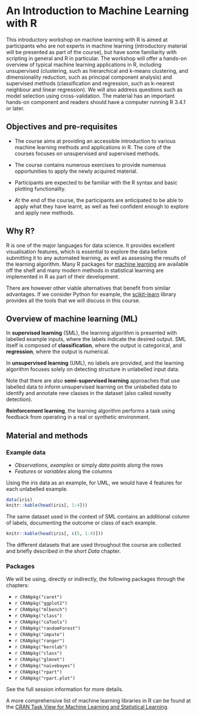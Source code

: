 # An Introduction to Machine Learning with R

This introductory workshop on machine learning with R is aimed at
participants who are not experts in machine learning (introductory
material will be presented as part of the course), but have some
familiarity with scripting in general and R in particular. The
workshop will offer a hands-on overview of typical machine learning
applications in R, including unsupervised (clustering, such as
hierarchical and k-means clustering, and dimensionality reduction,
such as principal component analysis) and supervised methods (classification
and regression, such as k-nearest neighbour and linear regression). We will also address questions such as model selection using
cross-validation. The material has an important hands-on component and
readers should have a computer running R 3.4.1 or later.



## Objectives and pre-requisites

- The course aims at providing an accessible introduction to various
  machine learning methods and applications in R. The core of the
  courses focuses on unsupervised and supervised methods. 

- The course contains numerous exercises to provide numerous
  opportunities to apply the newly acquired material.
  
- Participants are expected to be familiar with the R syntax and basic
  plotting functionality.

- At the end of the course, the participants are anticipated to be
  able to apply what they have learnt, as well as feel confident
  enough to explore and apply new methods.

## Why R?

R is one of the major languages for data science. It provides
excellent visualisation features, which is essential to explore the
data before submitting it to any automated learning, as well as
assessing the results of the learning algorithm. Many R packages
for [machine learning](https://cran.r-project.org/) are available off
the shelf and many modern methods in statistical learning are
implemented in R as part of their development.

There are however other viable alternatives that benefit from similar
advantages. If we consider Python for example,
the [scikit-learn](http://scikit-learn.org/stable/index.html) library
provides all the tools that we will discuss in this course.

## Overview of machine learning (ML)

In **supervised learning** (SML), the learning algorithm is presented
with labelled example inputs, where the labels indicate the desired
output. SML itself is composed of **classification**, where the output
is categorical, and **regression**, where the output is numerical.

In **unsupervised learning** (UML), no labels are provided, and the
learning algorithm focuses solely on detecting structure in unlabelled
input data.

Note that there are also **semi-supervised learning** approaches that
use labelled data to inform unsupervised learning on the unlabelled
data to identify and annotate new classes in the dataset (also called
novelty detection). 

**Reinforcement learning**, the learning algorithm performs a task
using feedback from operating in a real or synthetic environment.

## Material and methods

### Example data

- *Observations*, *examples* or simply *data points* along the rows
- *Features* or *variables* along the columns

Using the *iris* data as an example, for UML, we would have 4 features
for each unlabelled example.

```r
data(iris)
knitr::kable(head(iris[, 1:4]))
```

The same dataset used in the context of SML contains an additional
column of labels, documenting the outcome or class of each example.

```r
knitr::kable(head(iris[, c(5, 1:4)]))
```

The different datasets that are used throughout the course are
collected and briefly described in the short *Data* chapter.

### Packages

We will be using, directly or indirectly, the following packages
through the chapters:

- `r CRANpkg("caret")`
- `r CRANpkg("ggplot2")`
- `r CRANpkg("mlbench")`
- `r CRANpkg("class")`
- `r CRANpkg("caTools")`
- `r CRANpkg("randomForest")`
- `r CRANpkg("impute")`
- `r CRANpkg("ranger")`
- `r CRANpkg("kernlab")`
- `r CRANpkg("class")`
- `r CRANpkg("glmnet")`
- `r CRANpkg("naivebayes")`
- `r CRANpkg("rpart")`
- `r CRANpkg("rpart.plot")`

See the full session information for more details.

A more comprehensive list of machine learning libraries in R can be found at the [CRAN Task View for Machine Learning and Statistical Learning](https://cran.r-project.org/web/views/MachineLearning.html).
